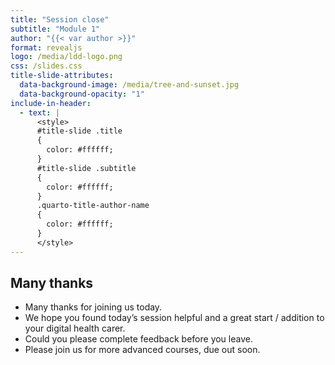 ```yaml
---
title: "Session close"
subtitle: "Module 1"
author: "{{< var author >}}"
format: revealjs
logo: /media/ldd-logo.png
css: /slides.css
title-slide-attributes:
  data-background-image: /media/tree-and-sunset.jpg
  data-background-opacity: "1"
include-in-header:
  - text: |
      <style>
      #title-slide .title
      {
        color: #ffffff;
      }
      #title-slide .subtitle 
      {
        color: #ffffff;
      }
      .quarto-title-author-name 
      {
        color: #ffffff;
      }
      </style>
---
```


## Many thanks {background-image="/media/feedback.jpg" background-opacity="0.3"}

- Many thanks for joining us today.
- We hope you found today's session helpful and a great start / addition to your digital health carer.
- Could you please complete feedback before you leave.
- Please join us for more advanced courses, due out soon.
